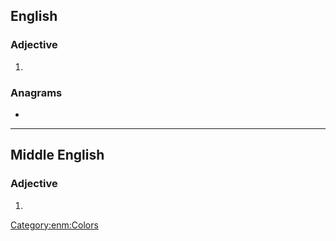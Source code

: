 {{also|Greene}}
==English==

===Adjective===
{{en-adj|er}}

# {{obsolete spelling of|en|green}}

===Anagrams===
* {{anagrams|en|a=eeegnr|renege}}

----

==Middle English==

===Adjective===
{{enm-adj}}

# {{alt form|enm|grene}}

[[Category:enm:Colors]]